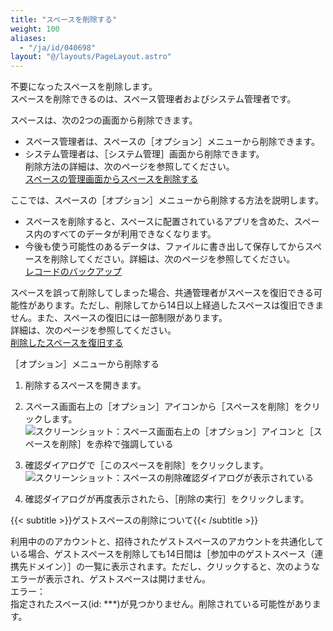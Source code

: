 ```yaml
---
title: "スペースを削除する"
weight: 100
aliases:
  - "/ja/id/040698"
layout: "@/layouts/PageLayout.astro"
---
```




不要になったスペースを削除します。  
スペースを削除できるのは、スペース管理者および<Kintone />システム管理者です。

スペースは、次の2つの画面から削除できます。

* スペース管理者は、スペースの<Wovn>［オプション］</Wovn>メニューから削除できます。
* <Kintone />システム管理者は、<Wovn>［<Kintone />システム管理］</Wovn>画面から削除できます。  
  削除方法の詳細は、次のページを参照してください。  
  [スペースの管理画面からスペースを削除する](/k/ja/id/04072.html)

ここでは、スペースの<Wovn>［オプション］</Wovn>メニューから削除する方法を説明します。

<Warning>

* スペースを削除すると、スペースに配置されているアプリを含めた、スペース内のすべてのデータが利用できなくなります。
* 今後も使う可能性のあるデータは、ファイルに書き出して保存してからスペースを削除してください。詳細は、次のページを参照してください。  
  [レコードのバックアップ](/k/ja/id/04030.html)

</Warning>

<Note>

スペースを誤って削除してしまった場合、<Slash />共通管理者がスペースを復旧できる可能性があります。ただし、削除してから14日以上経過したスペースは復旧できません。また、スペースの復旧には一部制限があります。  
詳細は、次のページを参照してください。  
[削除したスペースを復旧する](/k/ja/id/04080.html)

</Note>

<Heading id="space_delete_space10"><Wovn>［オプション］</Wovn>メニューから削除する</Heading>

1. 削除するスペースを開きます。

1. スペース画面右上の<Wovn>［オプション］</Wovn>アイコンから<Wovn>［スペースを削除］</Wovn>をクリックします。  
   <Img src="/k/kintone/img-ja/delete_space_02.png" alt="スクリーンショット：スペース画面右上の［オプション］アイコンと［スペースを削除］を赤枠で強調している" />

1. 確認ダイアログで<Wovn>［このスペースを削除］</Wovn>をクリックします。
   <Img src="/k/kintone/img-ja/delete_space_03.png" alt="スクリーンショット：スペースの削除確認ダイアログが表示されている" />

1. 確認ダイアログが再度表示されたら、<Wovn>［削除の実行］</Wovn>をクリックします。

<Note>

&#123;&#123;< subtitle >&#125;&#125;ゲストスペースの削除について&#123;&#123;< /subtitle >&#125;&#125;

利用中の<Kintone />のアカウントと、招待されたゲストスペースのアカウントを共通化している場合、ゲストスペースを削除しても14日間は<Wovn>［参加中のゲストスペース（連携先ドメイン）］</Wovn>の一覧に表示されます。ただし、クリックすると、次のようなエラーが表示され、ゲストスペースは開けません。  
エラー：  
指定されたスペース(id: \*\*\*)が見つかりません。削除されている可能性があります。

</Note>
